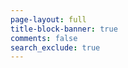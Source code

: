 ```yaml
---
page-layout: full
title-block-banner: true
comments: false
search_exclude: true
---
```

<!-- Cal inline embed code begins -->
<div style="width:100%;height:100%;overflow:scroll" id="my-cal-inline"></div>
<script type="text/javascript">
  (function (C, A, L) { let p = function (a, ar) { a.q.push(ar); }; let d = C.document; C.Cal = C.Cal || function () { let cal = C.Cal; let ar = arguments; if (!cal.loaded) { cal.ns = {}; cal.q = cal.q || []; d.head.appendChild(d.createElement("script")).src = A; cal.loaded = true; } if (ar[0] === L) { const api = function () { p(api, arguments); }; const namespace = ar[1]; api.q = api.q || []; typeof namespace === "string" ? (cal.ns[namespace] = api) && p(api, ar) : p(cal, ar); return; } p(cal, ar); }; })(window, "https://app.cal.com/embed/embed.js", "init");
Cal("init", "15min", {origin:"https://cal.com"});

  Cal.ns["15min"]("inline", {
	elementOrSelector:"#my-cal-inline",
	calLink: "nitishraj/15min",
	layout: "month_view"
  });
  
  Cal.ns["15min"]("ui", {"styles":{"branding":{"brandColor":"#000000"}},"hideEventTypeDetails":false,"layout":"month_view"});
  </script>
  <!-- Cal inline embed code ends -->